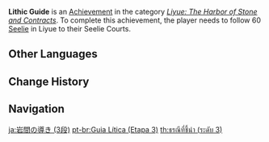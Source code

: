 {{Achievement Infobox
|title        = Lithic Guide
|id           = 80049
|order id     = 0049
|category     = Liyue: The Harbor of Stone and Contracts
|description  = Follow 60 [[Seelie]] in [[Liyue]] to their Seelie Courts ([[The Chasm]] is counted separately).
|requirements = 
|primogems    = 20
|tracking     = Tracks the amount of Seelie found in Liyue.
|topic        = Seelie
|set          = Lithic Guide
|tier         = 3
|tiers_total  = 3
}}
'''Lithic Guide''' is an [[Achievement]] in the category ''[[Liyue: The Harbor of Stone and Contracts]]''. To complete this achievement, the player needs to follow 60 [[Seelie]] in Liyue to their Seelie Courts.
<!--
==Trivia==

==Video Guides==
{{EVT
|video1   = 
|caption1 = 
}}
-->
==Other Languages==
{{Transclude|Lithic Guide|Other Languages}}

==Change History==
{{Change History|1.0}}
<!--
==References==
{{Reflist}}
-->
==Navigation==
{{Achievement Navbox}}

[[ja:岩間の導き (3段)]]
[[pt-br:Guia Lítica (Etapa 3)]]
[[th:ธรณีที่ชี้นำ (ระดับ 3)]]